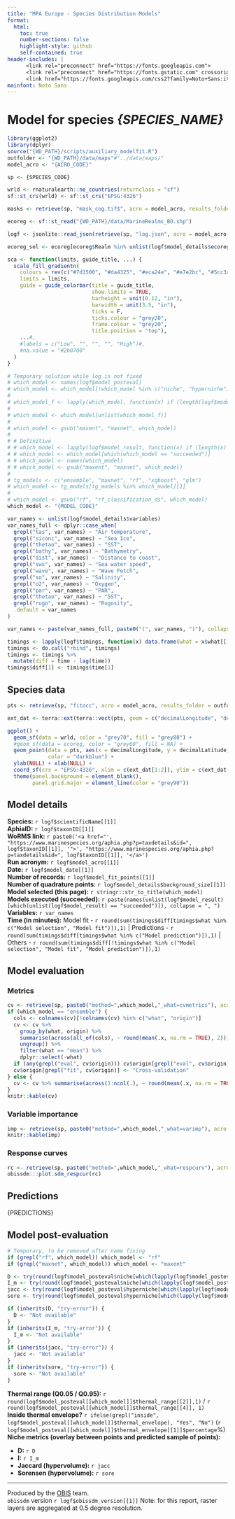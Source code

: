 ```yaml
---
title: "MPA Europe - Species Distribution Models"
format:
  html:
    toc: true
    number-sections: false
    highlight-style: github
    self-contained: true
header-includes: |
      <link rel="preconnect" href="https://fonts.googleapis.com">
      <link rel="preconnect" href="https://fonts.gstatic.com" crossorigin>
      <link href="https://fonts.googleapis.com/css2?family=Noto+Sans:ital,wght@0,100..900;1,100..900&display=swap" rel="stylesheet">
mainfont: Noto Sans
---
```


# Model for species _{SPECIES_NAME}_

```r
library(ggplot2)
library(dplyr)
source("{WD_PATH}/scripts/auxiliary_modelfit.R")
outfolder <- "{WD_PATH}/data/maps"#"../data/maps/"
model_acro <- "{ACRO_CODE}"

sp <- {SPECIES_CODE}

wrld <- rnaturalearth::ne_countries(returnclass = "sf")
sf::st_crs(wrld) <- sf::st_crs("EPSG:4326")

masks <- retrieve(sp, "mask_cog.tif$", acro = model_acro, results_folder = outfolder)

ecoreg <- sf::st_read("{WD_PATH}/data/MarineRealms_BO.shp")

logf <- jsonlite::read_json(retrieve(sp, "log.json", acro = model_acro, results_folder = outfolder, load = F))

ecoreg_sel <- ecoreg[ecoreg$Realm %in% unlist(logf$model_details$ecoregions_included),]

sca <- function(limits, guide_title, ...) {
  scale_fill_gradientn(
    colours = rev(c("#7d1500", "#da4325", "#eca24e", "#e7e2bc", "#5cc3af", "#0a6265")),
    limits = limits,
    guide = guide_colorbar(title = guide_title,
                           show.limits = TRUE,
                           barheight = unit(0.12, "in"),
                           barwidth = unit(3.5, "in"),
                           ticks = F,
                           ticks.colour = "grey20",
                           frame.colour = "grey20",
                           title.position = "top"),
    ...#,
    #labels = c("Low", "", "", "", "High")#,
    #na.value = "#2b0700"
  )
}

# Temporary solution while log is not fixed
# which_model <- names(logf$model_posteval)
# which_model <- which_model[!which_model %in% c("niche", "hyperniche")]
# 
# which_model_f <- lapply(which_model, function(x) if (length(logf$model_posteval[[x]]) < 1) FALSE else TRUE )
# 
# which_model <- which_model[unlist(which_model_f)]
# 
# which_model <- gsub("maxent", "maxnet", which_model)
# 
# # Definitive
# # which_model <- lapply(logf$model_result, function(x) if (length(x) > 0) x[[1]] else "failed")
# # which_model <- which_model[which(which_model == "succeeded")]
# # which_model <- names(which_model)
# # which_model <- gsub("maxent", "maxnet", which_model)
# 
# tg_models <- c("ensemble", "maxnet", "rf", "xgboost", "glm")
# which_model <- tg_models[tg_models %in% which_model][1]
# 
# which_model <- gsub("rf", "rf_classification_ds", which_model)
which_model <- "{MODEL_CODE}"

var_names <- unlist(logf$model_details$variables)
var_names_full <- dplyr::case_when(
  grepl("tas", var_names) ~ "Air temperature",
  grepl("siconc", var_names) ~ "Sea Ice",
  grepl("thetao", var_names) ~ "SST",
  grepl("bathy", var_names) ~ "Bathymetry",
  grepl("dist", var_names) ~ "Distance to coast",
  grepl("sws", var_names) ~ "Sea water speed",
  grepl("wave", var_names) ~ "Wave Fetch",
  grepl("so", var_names) ~ "Salinity",
  grepl("o2", var_names) ~ "Oxygen",
  grepl("par", var_names) ~ "PAR",
  grepl("thetao", var_names) ~ "SST",
  grepl("rugo", var_names) ~ "Rugosity",
  .default = var_names
)

var_names <- paste(var_names_full, paste0("(", var_names, ")"), collapse = ", ")

timings <- lapply(logf$timings, function(x) data.frame(what = x$what[[1]], time = x$time_mins[[1]]))
timings <- do.call("rbind", timings)
timings <- timings %>%
  mutate(diff = time - lag(time))
timings$diff[1] <- timings$time[1]

```


## Species data

```r
pts <- retrieve(sp, "fitocc", acro = model_acro, results_folder = outfolder)

ext_dat <- terra::ext(terra::vect(pts, geom = c("decimalLongitude", "decimalLatitude"), crs = "EPSG:4326"))

ggplot() +
  geom_sf(data = wrld, color = "grey70", fill = "grey80") +
  #geom_sf(data = ecoreg, color = "grey60", fill = NA) +
  geom_point(data = pts, aes(x = decimalLongitude, y = decimalLatitude), alpha = .4, size = 0.5,
             color = "darkblue") +
  ylab(NULL) + xlab(NULL) +
  coord_sf(crs = "EPSG:4326", xlim = c(ext_dat[1:2]), ylim = c(ext_dat[3:4])) +
  theme(panel.background = element_blank(),
        panel.grid.major = element_line(color = "grey90"))
```

## Model details

**Species:** `r logf$scientificName[[1]]`   
**AphiaID:** `r logf$taxonID[[1]]`   
**WoRMS link:** `r paste0('<a href="', "https://www.marinespecies.org/aphia.php?p=taxdetails&id=", logf$taxonID[[1]], '">', "https://www.marinespecies.org/aphia.php?p=taxdetails&id=", logf$taxonID[[1]], '</a>')`   
**Run acronym:** `r logf$model_acro[[1]]`   
**Date:** `r logf$model_date[[1]]`   
**Number of records:** `r logf$model_fit_points[[1]]`    
**Number of quadrature points:** `r logf$model_details$background_size[[1]]`   
**Model selected (this page):** `r stringr::str_to_title(which_model)`  
**Models executed (succeeded):** `r paste(names(unlist(logf$model_result)[which(unlist(logf$model_result) == "succeeded")]), collapse = ", ")`   
**Variables:** `r var_names`   
**Time (in minutes):** Model fit - `r round(sum(timings$diff[timings$what %in% c("Model selection", "Model fit")]),1)` | Predictions - `r round(sum(timings$diff[timings$what %in% c("Model prediction")]),1)` | Others - `r round(sum(timings$diff[!timings$what %in% c("Model selection", "Model fit", "Model prediction")]),1)`   

## Model evaluation

### Metrics

```r
cv <- retrieve(sp, paste0("method=",which_model,"_what=cvmetrics"), acro = model_acro, results_folder = outfolder)
if (which_model == "ensemble") {
  cols <- colnames(cv)[!colnames(cv) %in% c("what", "origin")]
  cv <- cv %>%
    group_by(what, origin) %>%
    summarise(across(all_of(cols), ~ round(mean(.x, na.rm = TRUE), 2))) %>%
    ungroup() %>%
    filter(what == "mean") %>%
    dplyr::select(-what)
  if (any(grepl("eval", cv$origin))) cv$origin[grepl("eval", cv$origin)] <- "Evaluation dataset"
  cv$origin[grepl("fit", cv$origin)] <- "Cross-validation"
} else {
  cv <- cv %>% summarise(across(1:ncol(.), ~ round(mean(.x, na.rm = TRUE), 2)))
}
knitr::kable(cv)
```


### Variable importance

```r
imp <- retrieve(sp, paste0("method=",which_model,"_what=varimp"), acro = model_acro, results_folder = outfolder)
knitr::kable(imp)
```

### Response curves

```r
rc <- retrieve(sp, paste0("method=",which_model,"_what=respcurv"), acro = model_acro, results_folder = outfolder)
obissdm:::plot.sdm_respcur(rc)
```


## Predictions

{PREDICTIONS}

## Model post-evaluation

```r
# Temporary, to be removed after name fixing
if (grepl("rf", which_model)) which_model <- "rf"
if (grepl("maxnet", which_model)) which_model <- "maxent"

D <- try(round(logf$model_posteval$niche[which(lapply(logf$model_posteval$niche, function(x) x[[1]]) == which_model)][[1]]$D,1), silent = T)
I_m <- try(round(logf$model_posteval$niche[which(lapply(logf$model_posteval$niche, function(x) x[[1]]) == which_model)][[1]]$I,1), silent = T)
jacc <- try(round(logf$model_posteval$hyperniche[which(lapply(logf$model_posteval$hyperniche, function(x) x$model) == which_model)][[1]]$hyperniche_jaccard,1), silent = T)
sore <- try(round(logf$model_posteval$hyperniche[which(lapply(logf$model_posteval$hyperniche, function(x) x$model) == which_model)][[1]]$hyperniche_sorensen,1), silent = T)

if (inherits(D, "try-error")) {
  D <- "Not available"
}
if (inherits(I_m, "try-error")) {
  I_m <- "Not available"
}
if (inherits(jacc, "try-error")) {
  jacc <- "Not available"
}
if (inherits(sore, "try-error")) {
  sore <- "Not available"
}

```


**Thermal range (Q0.05 / Q0.95):** `r round(logf$model_posteval[[which_model]]$thermal_range[[2]],1)` / `r round(logf$model_posteval[[which_model]]$thermal_range[[4]], 1)`   
**Inside thermal envelope?** `r ifelse(grepl("inside", logf$model_posteval[[which_model]]$thermal_envelope), "Yes", "No")` (`r logf$model_posteval[[which_model]]$thermal_envelope[[1]]$percentage`%)   
**Niche metrics (overlay between points and predicted sample of points):**  

* **D:** `r D`   
* **I:** `r I_m`   
* **Jaccard (hypervolume):** `r jacc`   
* **Sorensen (hypervolume):** `r sore`   

---
Produced by the [OBIS](https://obis.org/) team.  
`obissdm` version `r logf$obissdm_version[[1]]`
Note: for this report, raster layers are aggregated at 0.5 degree resolution.